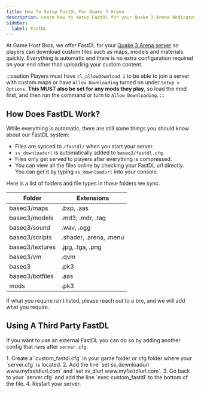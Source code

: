 ```yaml
---
title: How To Setup FastDL For Quake 3 Arena
description: Learn how to setup FastDL for your Quake 3 Arena dedicated server.
sidebar:
  label: FastDL
---
```


At Game Host Bros, we offer FastDL for your [Quake 3 Arena server](https://www.gamehostbros.com/quake-3-arena-server-hosting/) so players can download custom files such as maps, models and materials quickly. Everything is automatic and there is no extra configuration required on your end other than uploading your custom content. 

:::caution
Players must have `cl_allowDownload 1` to be able to join a server with custom maps or have `Allow Downloading` turned on under `Setup > Options`. **This MUST also be set for any mods they play**, so load the mod first, and then run the command or turn to `Allow Downloading`.
:::

## How Does FastDL Work?
While everything is automatic, there are still some things you should know about our FastDL system:
- Files are synced to `/fastdl/` when you start your server.
- `sv_downloadurl` is automatically added to `baseq3/fastdl.cfg`.
- Files only get served to players after everything is compressed.
- You can view all the files online by checking your FastDL url directly. You can get it by typing `sv_downloadurl` into your console.

Here is a list of folders and file types in those folders we sync.

| Folder | Extensions |
|--------|------------|
| baseq3/maps | .bsp, .aas |
| baseq3/models | .md3, .mdr, .tag |
| baseq3/sound | .wav, .ogg |
| baseq3/scripts | .shader, .arena, .menu |
| baseq3/textures | .jpg, .tga, .png |
| baseq3/vm | .qvm |
| baseq3 | .pk3 |
| baseq3/botfiles | .aas |
| mods | .pk3 |

If what you require isn't listed, please reach out to a bro, and we will add what you require.

## Using A Third Party FastDL
If you want to use an external FastDL you can do so by adding another config that runs after `server.cfg`.

<Steps>
1. Create a `custom_fastdl.cfg` in your game folder or cfg folder where your `server.cfg` is located.
2. Add the line `set sv_downloadurl www.myfastdlurl.com` and `set sv_dlurl www.myfastdlurl.com`.
3. Go back to your `server.cfg` and add the line `exec custom_fastdl` to the bottom of the file.
4. Restart your server. 
</Steps>